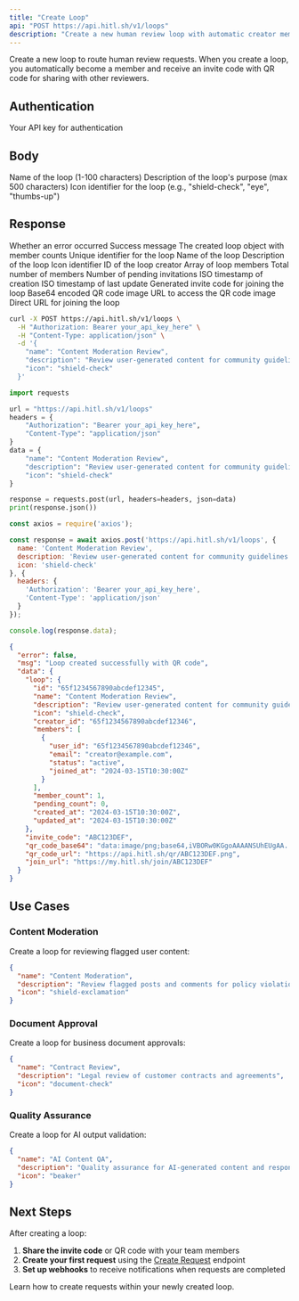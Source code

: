 ```yaml
---
title: "Create Loop"
api: "POST https://api.hitl.sh/v1/loops"
description: "Create a new human review loop with automatic creator membership, invite code, QR code, and join URL generation"
---
```


Create a new loop to route human review requests. When you create a loop, you automatically become a member and receive an invite code with QR code for sharing with other reviewers.

## Authentication

<ParamField header="Authorization" type="string" required>
  Your API key for authentication
</ParamField>

## Body

<ParamField body="name" type="string" required>
  Name of the loop (1-100 characters)
</ParamField>

<ParamField body="description" type="string">
  Description of the loop's purpose (max 500 characters)
</ParamField>

<ParamField body="icon" type="string" required>
  Icon identifier for the loop (e.g., "shield-check", "eye", "thumbs-up")
</ParamField>

## Response

<ResponseField name="error" type="boolean">
  Whether an error occurred
</ResponseField>

<ResponseField name="msg" type="string">
  Success message
</ResponseField>

<ResponseField name="data" type="object">
  <Expandable title="data">
    <ResponseField name="loop" type="object">
      The created loop object with member counts
      <Expandable title="loop">
        <ResponseField name="id" type="string">
          Unique identifier for the loop
        </ResponseField>
        <ResponseField name="name" type="string">
          Name of the loop
        </ResponseField>
        <ResponseField name="description" type="string">
          Description of the loop
        </ResponseField>
        <ResponseField name="icon" type="string">
          Icon identifier
        </ResponseField>
        <ResponseField name="creator_id" type="string">
          ID of the loop creator
        </ResponseField>
        <ResponseField name="members" type="array">
          Array of loop members
        </ResponseField>
        <ResponseField name="member_count" type="integer">
          Total number of members
        </ResponseField>
        <ResponseField name="pending_count" type="integer">
          Number of pending invitations
        </ResponseField>
        <ResponseField name="created_at" type="string">
          ISO timestamp of creation
        </ResponseField>
        <ResponseField name="updated_at" type="string">
          ISO timestamp of last update
        </ResponseField>
      </Expandable>
    </ResponseField>
    <ResponseField name="invite_code" type="string">
      Generated invite code for joining the loop
    </ResponseField>
    <ResponseField name="qr_code_base64" type="string">
      Base64 encoded QR code image
    </ResponseField>
    <ResponseField name="qr_code_url" type="string">
      URL to access the QR code image
    </ResponseField>
    <ResponseField name="join_url" type="string">
      Direct URL for joining the loop
    </ResponseField>
  </Expandable>
</ResponseField>

<RequestExample>

```bash cURL
curl -X POST https://api.hitl.sh/v1/loops \
  -H "Authorization: Bearer your_api_key_here" \
  -H "Content-Type: application/json" \
  -d '{
    "name": "Content Moderation Review",
    "description": "Review user-generated content for community guidelines compliance",
    "icon": "shield-check"
  }'
```

```python Python
import requests

url = "https://api.hitl.sh/v1/loops"
headers = {
    "Authorization": "Bearer your_api_key_here",
    "Content-Type": "application/json"
}
data = {
    "name": "Content Moderation Review",
    "description": "Review user-generated content for community guidelines compliance",
    "icon": "shield-check"
}

response = requests.post(url, headers=headers, json=data)
print(response.json())
```

```javascript Node.js
const axios = require('axios');

const response = await axios.post('https://api.hitl.sh/v1/loops', {
  name: 'Content Moderation Review',
  description: 'Review user-generated content for community guidelines compliance',
  icon: 'shield-check'
}, {
  headers: {
    'Authorization': 'Bearer your_api_key_here',
    'Content-Type': 'application/json'
  }
});

console.log(response.data);
```

</RequestExample>

<ResponseExample>

```json Response
{
  "error": false,
  "msg": "Loop created successfully with QR code",
  "data": {
    "loop": {
      "id": "65f1234567890abcdef12345",
      "name": "Content Moderation Review",
      "description": "Review user-generated content for community guidelines compliance",
      "icon": "shield-check",
      "creator_id": "65f1234567890abcdef12346",
      "members": [
        {
          "user_id": "65f1234567890abcdef12346",
          "email": "creator@example.com",
          "status": "active",
          "joined_at": "2024-03-15T10:30:00Z"
        }
      ],
      "member_count": 1,
      "pending_count": 0,
      "created_at": "2024-03-15T10:30:00Z",
      "updated_at": "2024-03-15T10:30:00Z"
    },
    "invite_code": "ABC123DEF",
    "qr_code_base64": "data:image/png;base64,iVBORw0KGgoAAAANSUhEUgAA...",
    "qr_code_url": "https://api.hitl.sh/qr/ABC123DEF.png",
    "join_url": "https://my.hitl.sh/join/ABC123DEF"
  }
}
```

</ResponseExample>

## Use Cases

### Content Moderation
Create a loop for reviewing flagged user content:

```json
{
  "name": "Content Moderation",
  "description": "Review flagged posts and comments for policy violations",
  "icon": "shield-exclamation"
}
```

### Document Approval
Create a loop for business document approvals:

```json
{
  "name": "Contract Review",
  "description": "Legal review of customer contracts and agreements",
  "icon": "document-check"
}
```

### Quality Assurance
Create a loop for AI output validation:

```json
{
  "name": "AI Content QA",
  "description": "Quality assurance for AI-generated content and responses",
  "icon": "beaker"
}
```

## Next Steps

After creating a loop:

1. **Share the invite code** or QR code with your team members
2. **Create your first request** using the [Create Request](/api-reference/requests/create-request) endpoint
3. **Set up webhooks** to receive notifications when requests are completed

<Card title="Create Your First Request" icon="plus" href="/api-reference/requests/create-request">
  Learn how to create requests within your newly created loop.
</Card>